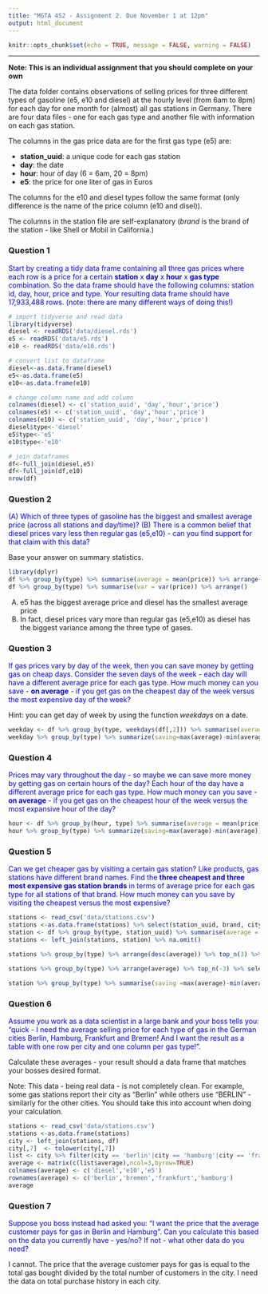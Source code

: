 ```yaml
---
title: "MGTA 452 - Assignment 2. Due November 1 at 12pm"
output: html_document
---
```


```r
knitr::opts_chunk$set(echo = TRUE, message = FALSE, warning = FALSE)
```

--- 
**Note: This is an individual assignment that you should complete on your own**

The data folder contains observations of selling prices for three different types of gasoline (e5, e10 and diesel) at the hourly level (from 6am to 8pm) for each day for one month for (almost) all gas stations in Germany. There are four data files - one for each gas type and another file with information on each gas station. 

The columns in the gas price data are for the first gas type (e5) are:

- **station_uuid**: a unique code for each gas station
- **day**: the date 
- **hour**: hour of day (6 = 6am, 20 = 8pm)
- **e5**: the price for one liter of gas in Euros  

The columns for the e10 and diesel types follow the same format (only difference is the name of the price column (e10 and disel)).

The columns in the station file are self-explanatory (*brand* is the brand of the station - like Shell or Mobil in California.)

### Question 1

<span style="color:blue">
Start by creating a tidy data frame containing all three gas prices where each row is a price for a certain **station** x **day** x **hour** x **gas type** combination. So the data frame should have the following columns: station id, day, hour, price and type. Your resulting data frame should have 17,933,488 rows. (note: there are many different ways of doing this!) 
</span>

```r
# import tidyverse and read data
library(tidyverse)
diesel <- readRDS('data/diesel.rds')
e5 <- readRDS('data/e5.rds')
e10 <- readRDS('data/e10.rds')

# convert list to dataframe
diesel<-as.data.frame(diesel)
e5<-as.data.frame(e5)
e10<-as.data.frame(e10)

# change column name and add column
colnames(diesel) <- c('station_uuid', 'day','hour','price')
colnames(e5) <- c('station_uuid', 'day','hour','price')
colnames(e10) <- c('station_uuid', 'day','hour','price')
diesel$type<-'diesel'
e5$type<-'e5'
e10$type<-'e10'

# join dataframes
df<-full_join(diesel,e5)
df<-full_join(df,e10)
nrow(df)
```

### Question 2

<span style="color:blue">
(A) Which of three types of gasoline has the biggest and smallest average price (across all stations and day/time)? (B) There is a common belief that diesel prices vary less then regular gas (e5,e10) - can you find support for that claim with this data? 

Base your answer on summary statistics.
</span>

```r
library(dplyr)
df %>% group_by(type) %>% summarise(average = mean(price)) %>% arrange()
df %>% group_by(type) %>% summarise(var = var(price)) %>% arrange()
```

(A) e5 has the biggest average price and diesel has the smallest average price
(B) In fact, diesel prices vary more than regular gas (e5,e10) as diesel has the biggest variance among the three type of gases.

### Question 3

<span style="color:blue">
If gas prices vary by day of the week, then you can save money by getting gas on cheap days. Consider the seven days of the week - each day will have a different average price for each gas type. How much money can you save - **on average** - if you get gas on the cheapest day of the week versus the most expensive day of the week?

Hint: you can get day of week by using the function *weekdays* on a date. 
</span>

```r
weekday <- df %>% group_by(type, weekdays(df[,2])) %>% summarise(average = mean(price)) %>% arrange()
weekday %>% group_by(type) %>% summarize(saving=max(average)-min(average))
```

### Question 4

<span style="color:blue">
Prices may vary throughout the day - so maybe we can save more money by getting gas on certain hours of the day? Each hour of the day have a different average price for each gas type. How much money can you save - **on average** - if you get gas on the cheapest hour of the week versus the most expansive hour of the day?
</span>

```r
hour <- df %>% group_by(hour, type) %>% summarise(average = mean(price)) %>% arrange()
hour %>% group_by(type) %>% summarize(saving=max(average)-min(average))
```

### Question 5

<span style="color:blue">
Can we get cheaper gas by visiting a certain gas station? Like products, gas stations have different brand names. Find the **three cheapest and three most expensive gas station brands** in terms of average price for each gas type for all stations of that brand. How much money can you save by visiting the cheapest versus the most expensive? </span>

```r
stations <- read_csv('data/stations.csv')
stations <-as.data.frame(stations) %>% select(station_uuid, brand, city) %>% na.omit()
station <- df %>% group_by(type, station_uuid) %>% summarise(average = mean(price))
stations <- left_join(stations, station) %>% na.omit() 

stations %>% group_by(type) %>% arrange(desc(average)) %>% top_n(3) %>% select(type, brand, average)

stations %>% group_by(type) %>% arrange(average) %>% top_n(-3) %>% select(type, brand, average)

```

```r
station %>% group_by(type) %>% summarise(saving =max(average)-min(average)) 
```

### Question 6

<span style="color:blue">
Assume you work as a data scientist in a large bank and your boss tells you: "quick - I need the average selling price for each type of gas in the German cities Berlin, Hamburg, Frankfurt and Bremen! And I want the result as a table with one row per city and one column per gas type!". 

Calculate these averages - your result should a data frame that matches your bosses desired format.

Note: This data - being real data - is not completely clean. For example, some gas stations report their city as "Berlin" while others use "BERLIN" - similarly for the other cities. You should take this into account when doing your calculation.    </span>

```r
stations <- read_csv('data/stations.csv')
stations <-as.data.frame(stations)
city <- left_join(stations, df)
city[,7]  <- tolower(city[,7])
list <- city %>% filter(city == 'berlin'|city == 'hamburg'|city == 'frankfurt'|city == 'bremen') %>% group_by(city, type) %>% summarise(average=mean(price)) %>% drop_na()
average <- matrix(c(list$average),ncol=3,byrow=TRUE)
colnames(average) <- c('diesel','e10','e5')
rownames(average) <- c('berlin','bremen','frankfurt','hamburg')
average

```

### Question 7

<span style="color:blue">
Suppose you boss instead had asked you: "I want the price that the average customer pays for gas in Berlin and Hamburg". Can you calculate this based on the data you currently have - yes/no? If not - what other data do you need?
</span>

I cannot. The price that the average customer pays for gas is equal to the total gas bought divided by the total number of customers in the city. I need the data on total purchase history in each city.

